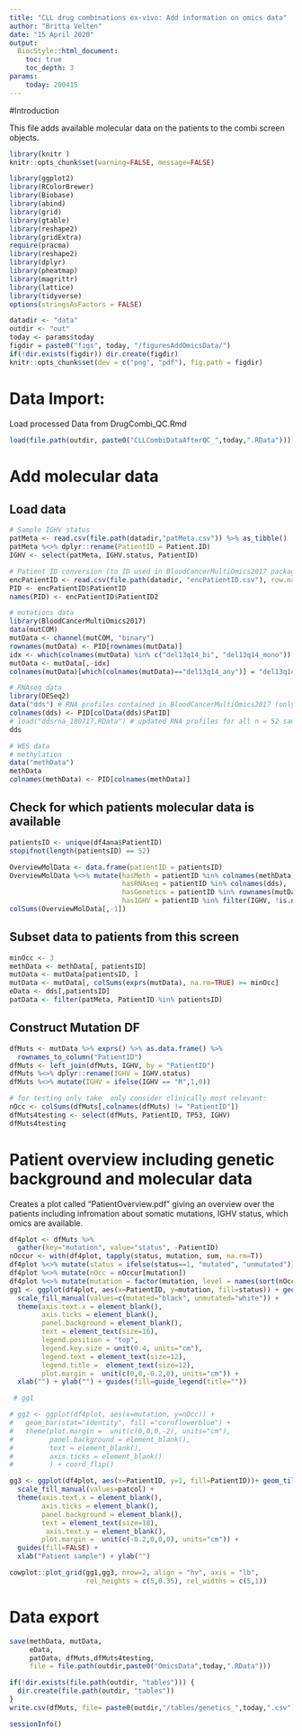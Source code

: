 ```yaml
---
title: "CLL drug combinations ex-vivo: Add information on omics data"
author: "Britta Velten"
date: "15 April 2020"
output:
  BiocStyle::html_document:
    toc: true
    toc_depth: 3
params: 
    today: 200415
---
```


#Introduction

This file adds available molecular data on the patients to the combi screen objects.
```r
library(knitr )
knitr::opts_chunk$set(warning=FALSE, message=FALSE)

library(ggplot2)
library(RColorBrewer)
library(Biobase)
library(abind)
library(grid)
library(gtable)
library(reshape2)
library(gridExtra)
require(pracma)
library(reshape2)
library(dplyr)
library(pheatmap)
library(magrittr)
library(lattice)
library(tidyverse)
options(stringsAsFactors = FALSE)
```

```r
datadir <- "data"
outdir <- "out"
today <- params$today
figdir = paste0("figs", today, "/figuresAddOmicsData/")
if(!dir.exists(figdir)) dir.create(figdir)
knitr::opts_chunk$set(dev = c("png", "pdf"), fig.path = figdir)
```

# Data Import: 
Load processed Data from DrugCombi_QC.Rmd
```r
load(file.path(outdir, paste0("CLLCombiDataAfterQC_",today,".RData")))
```


# Add molecular data

## Load data

```r
# Sample IGHV status
patMeta <- read.csv(file.path(datadir,"patMeta.csv")) %>% as_tibble()
patMeta %<>% dplyr::rename(PatientID = Patient.ID)
IGHV <- select(patMeta, IGHV.status, PatientID)

# Patient ID conversion (to ID used in BloodCancerMultiOmics2017 package)
encPatientID <- read.csv(file.path(datadir, "encPatientID.csv"), row.names = 1)
PID <- encPatientID$PatientID
names(PID) <- encPatientID$PatientID2

# mutations data
library(BloodCancerMultiOmics2017)
data(mutCOM)
mutData <- channel(mutCOM, "binary")
rownames(mutData) <- PID[rownames(mutData)]
idx <- which(colnames(mutData) %in% c("del13q14_bi", "del13q14_mono"))
mutData <- mutData[,-idx]
colnames(mutData)[which(colnames(mutData)=="del13q14_any")] = "del13q14"

# RNAseq data
library(DESeq2)
data("dds") # RNA profiles contained in BloodCancerMultiOmics2017 (only n = 48 samples, lacking 4 samples used for the analysis in the manuscript)
colnames(dds) <- PID[colData(dds)$PatID]
# load("ddsrna_180717.RData") # updated RNA profiles for all n = 52 samples
dds

# WES data
# methylation
data("methData")
methData
colnames(methData) <- PID[colnames(methData)]
```


## Check for which patients molecular data is available
```r
patientsID <- unique(df4ana$PatientID)
stopifnot(length(patientsID) == 52)

OverviewMolData <- data.frame(patientID = patientsID)
OverviewMolData %<>% mutate(hasMeth = patientID %in% colnames(methData),
                            hasRNAseq = patientID %in% colnames(dds),
                            hasGenetics = patientID %in% rownames(mutData),
                            hasIGHV = patientID %in% filter(IGHV, !is.na(IGHV.status))$PatientID)
colSums(OverviewMolData[,-1])
```

## Subset data to patients from this screen
```r
minOcc <- 3
methData <- methData[, patientsID]
mutData <- mutData[patientsID, ]
mutData <- mutData[, colSums(exprs(mutData), na.rm=TRUE) >= minOcc]
eData <- dds[,patientsID]
patData <- filter(patMeta, PatientID %in% patientsID)
```

## Construct Mutation DF
```r
dfMuts <- mutData %>% exprs() %>% as.data.frame() %>%
  rownames_to_column("PatientID")
dfMuts <- left_join(dfMuts, IGHV, by = "PatientID")
dfMuts %<>% dplyr::rename(IGHV = IGHV.status)
dfMuts %<>% mutate(IGHV = ifelse(IGHV == "M",1,0))

# for testing only take  only consider clinically most relevant:
nOcc <- colSums(dfMuts[,colnames(dfMuts) != "PatientID"])
dfMuts4testing <- select(dfMuts, PatientID, TP53, IGHV) 
dfMuts4testing
```

# Patient overview including genetic background and molecular data
Creates a plot called "PatientOverview.pdf" giving an overview over the patients including infromation about somatic mutations, IGHV status, which omics are available.
```r
df4plot <- dfMuts %>%
  gather(key="mutation", value="status", -PatientID)
nOccur <- with(df4plot, tapply(status, mutation, sum, na.rm=T))
df4plot %<>% mutate(status = ifelse(status==1, "mutated", "unmutated"))
df4plot %<>% mutate(nOcc = nOccur[mutation])
df4plot %<>% mutate(mutation = factor(mutation, level = names(sort(nOccur))))
gg1 <- ggplot(df4plot, aes(x=PatientID, y=mutation, fill=status)) + geom_tile(col="black") +
  scale_fill_manual(values=c(mutated="black", unmutated="white")) + 
  theme(axis.text.x = element_blank(),
        axis.ticks = element_blank(), 
        panel.background = element_blank(),
        text = element_text(size=16),
        legend.position = "top",
        legend.key.size = unit(0.4, units="cm"),
        legend.text = element_text(size=12),
        legend.title =  element_text(size=12),
        plot.margin =  unit(c(0,0,-0.2,0), units="cm")) +
  xlab("") + ylab("") + guides(fill=guide_legend(title=""))

 # gg1 

# gg2 <- ggplot(df4plot, aes(x=mutation, y=nOcc)) +
#   geom_bar(stat="identity", fill ="cornflowerblue") +
#   theme(plot.margin =  unit(c(0,0,0,-2), units="cm"),
#         panel.background = element_blank(),
#         text = element_blank(),
#         axis.ticks = element_blank()
#         ) + coord_flip()

gg3 <- ggplot(df4plot, aes(x=PatientID, y=1, fill=PatientID))+ geom_tile(col="black") +
  scale_fill_manual(values=patcol) + 
  theme(axis.text.x = element_blank(),
        axis.ticks = element_blank(), 
        panel.background = element_blank(),
        text = element_text(size=18),
         axis.text.y = element_blank(),
        plot.margin =  unit(c(-0.2,0,0,0), units="cm")) +
  guides(fill=FALSE) + 
  xlab("Patient sample") + ylab("")

cowplot::plot_grid(gg1,gg3, nrow=2, align = "hv", axis = "lb",
                   rel_heights = c(5,0.35), rel_widths = c(5,1))
```

# Data export
```r
save(methData, mutData,
     eData,
     patData, dfMuts,dfMuts4testing,
     file = file.path(outdir,paste0("OmicsData",today,".RData")))
```

```r
if(!dir.exists(file.path(outdir, "tables"))) {
  dir.create(file.path(outdir, "tables"))
}
write.csv(dfMuts, file= paste0(outdir,"/tables/genetics_",today,".csv"))
```

```r
sessionInfo()
```

